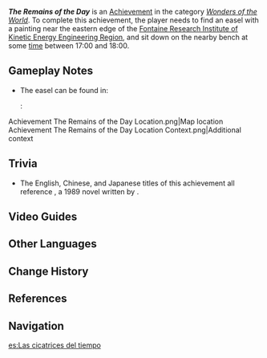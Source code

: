 {{Achievement Infobox
|id           = 81383
|order id     = 1367
|category     = Wonders of the World
|description  = Spent a lot of time cultivating aesthetics.
|requirements = 
|primogems    = 5
|tracking     = 
|topic        = 
|type         = Exploration
|hidden       = 1
|set          = 
|tier         = 
|tiers_total  = 
}}
'''''The Remains of the Day''''' is an [[Achievement]] in the category ''[[Wonders of the World]]''. To complete this achievement, the player needs to find an easel with a painting near the eastern edge of the [[Fontaine Research Institute of Kinetic Energy Engineering Region]], and sit down on the nearby bench at some [[time]] between 17:00 and 18:00.

==Gameplay Notes==
* The easel can be found in:
*: <gallery>
Achievement The Remains of the Day Location.png|Map location
Achievement The Remains of the Day Location Context.png|Additional context
</gallery>

==Trivia==
*The English, Chinese, and Japanese titles of this achievement all reference {{w|The Remains of the Day}}, a 1989 novel written by {{w|Kazuo Ishiguro}}.

==Video Guides==
{{EVT
|video1   = https://youtu.be/fJ2t-Tc4cxc
|caption1 = The Remains of the Day
}}

==Other Languages==
{{Other Languages
|en      = The Remains of the Day
|zhs     = 长日留痕
|zhs_rm  = Cháng Rì Liú Hén
|zht     = 長日留痕
|zht_rm  = Cháng Rì Liú Hén
|zh_tl   = Traces of Past Days
|ja      = 陽の名残り
|ja_rm   = Hi no Nagori
|ja_tl   = The Remnants of the Daytime
|ko      = 남아있는 나날
|ko_rm   = 
|ko_tl   = 
|es      = Las cicatrices del tiempo
|es_tl   = The Scars of Time
|fr      = Ce qui reste de la journée
|fr_tl   = What's Left of the Day
|ru      = Старые раны
|ru_tl   = 
|th      = เถ้าถ่านแห่งวารวัน
|th_rm   = 
|th_tl   = 
|vi      = Dấu Vết Tháng Năm
|vi_tl   = 
|de      = Was vom Tage übrigblieb
|de_tl   = What Remained of the Day
|id      = Bekas-Bekas Keseharian
|id_tl   = The Remains of Daily Life
|pt      = Cicatrizes do Tempo
|pt_tl   = Scars of Time
|tr      = Günden Kalanlar
|tr_tl   = Remains of the Day
|it      = Le cicatrici del tempo
|it_tl   = The Scars of Time
}}

==Change History==
{{Change History|4.1}}

==References==
{{Reflist}}

==Navigation==
{{Achievement Navbox}}

[[es:Las cicatrices del tiempo]]